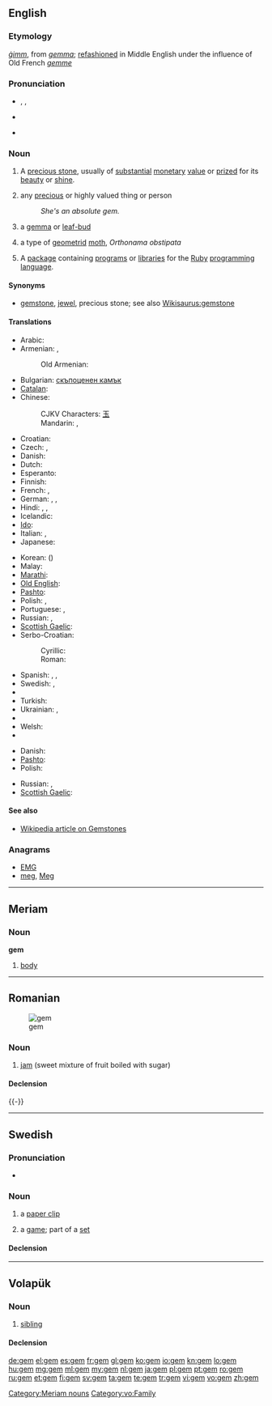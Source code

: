 {{also|gêm}}
==English==

{{wikipedia|gemstone}}

===Etymology===
{{etyl|ang}} ''[[gimm|ġimm]]'', from {{etyl|la}} ''[[gemma#Latin|gemma]]''; [[refashion]]ed in Middle English under the influence of Old French ''[[gemme]]''

===Pronunciation===
* {{enPR|jĕm}}, {{IPA|/ʤɛm/}}, {{SAMPA|/dZem/}}
* {{audio|en-us-gem.ogg|Audio (US)}}

* {{rhymes|ɛm}}

===Noun===
{{en-noun}}

# A [[precious stone]], usually of [[substantial]] [[monetary]] [[value]] or [[prize]]d for its [[beauty]] or [[shine]].
# {{figuratively}} any [[precious]] or highly valued<!--do not hyphenate "highly valued"; "highly" cannot qualify "thing"--> thing or person
#: ''She's an absolute gem.''
# {{obsolete}} a [[gemma]] or [[leaf-bud]]
# a type of [[geometrid]] [[moth]], ''Orthonama obstipata''
# {{computing}} A [[package]] containing [[program]]s or [[library|libraries]] for the [[Ruby]] [[programming language]].

====Synonyms====
* {{sense|precious stone}} [[gemstone]], [[jewel]], precious stone; see also [[Wikisaurus:gemstone]]

====Translations====
{{trans-top|precious stone}}
* Arabic: {{t|ar|جوهرة|f|tr=jáwhara|sc=Arab}}
* Armenian: {{t-|hy|թանկարժեք քար|tr=t'ankaržek' k'ar}}, {{t-|hy|ակ|tr=ak}}
*: Old Armenian: {{t-|hy|ակն|tr=akn}}
* Bulgarian: [[скъпоценен камък]] {{m}}
* [[Catalan]]: {{t|ca|gemma|f}}
* Chinese:
*: CJKV Characters: [[玉]]
*: Mandarin: {{t|zh|寶石|sc=Hani}}, {{t|zh|宝石|tr=bǎoshí|sc=Hani}}
* Croatian: {{t-|hr|dragulj|m}}
* Czech: {{t-|cs|klenot|m}}, {{t+|cs|drahokam|m}}
* Danish: {{t|da|ædelsten|c}}
* Dutch: {{t+|nl|edelsteen|m}}
* Esperanto: {{t-|eo|juvelo|xs=Esperanto}}
* Finnish: {{t-|fi|jalokivi}}
* French: {{t+|fr|joyau|m}}, {{t+|fr|pierre précieuse|f}}
* German: {{t|de|Edelstein|m}}, {{t|de|Juwel|n}}, {{t|de|Kleinod|n}}
* Hindi: {{t-|hi|मणि|m|tr=maṇi|xs=Hindi}},  {{t-|hi|रत्न|tr=rátna|xs=Hindi}},  {{t-|hi|पत्थर|m|tr=patthar|xs=Hindi}}
* Icelandic: {{t+|is|gimsteinn|m}}
* [[Ido]]: {{t+|io|juvelo|xs=Ido}}
* Italian: {{t|it|gemma|f}}, {{t-|it|pietra preziosa|f}}
* Japanese: {{t|ja|宝石|tr=ほうせき, hōseki|sc=Jpan}}
{{trans-mid}}
* Korean: {{t|ko|보석|tr=boseok|sc=Kore}} ({{t|ko|寶石|sc=Kore}})
* Malay: {{t|ms|permata|xs=Malay}}
* [[Marathi]]: {{t-|mr|रत्न|sc=Deva|xs=Marathi}}
* [[Old English]]: {{t-|ang|gimm|m|alt=ġimm|xs=Old English}}
* [[Pashto]]: {{t-|ps|غمى|m|tr=ghamai|sc=ps-Arab|xs=Pashto}}
* Polish: {{t|pl|klejnot|m}},  {{t|pl|kamień szlachetny|m}}
* Portuguese: {{t+|pt|gema|f}}, {{t+|pt|pedra preciosa|f}}
* Russian: {{t+|ru|драгоценный камень|m|tr=dragocénnyj kámen'}}, {{t|ru|самоцвет|m|tr=samocvét}}
* [[Scottish Gaelic]]: {{t-|gd|neamhnaid|f|xs=Scottish Gaelic}}
* Serbo-Croatian:
*: Cyrillic: {{t|sh|драгуљ|m}}
*: Roman: {{t|sh|dragulj|m}}
* Spanish: {{t+|es|joya|f}},  {{t-|es|alhaja|f}}, {{t+|es|piedra preciosa|f}}
* Swedish: {{t+|sv|juvel|c}}, {{t+|sv|ädelsten|c}}
* {{trreq|th}}
* Turkish: {{t+|tr|mücevher}}
* Ukrainian: {{t|uk|дорогоцінний камінь|m|tr=dorohocínnyj kámin'|xs=Ukrainian}},  {{t|uk|самоцвіт|m|tr=samocvít|xs=Ukrainian}}
* {{trreq|vi}}
* Welsh: {{t|cy|gem|f}}
* {{trreq|fa}}
{{trans-bottom}}

{{trans-top|precious or highly valued thing or person}}
* Danish: {{t-|da|perle|c}}
* [[Pashto]]: {{t-|ps|غمى|m|tr=ghamai|sc=ps-Arab|xs=Pashto}}
* Polish: {{t+|pl|skarb|m}}
{{trans-mid}}
* Russian: {{t|ru|жемчужина|f|tr=žemčúžina|sc=Cyrl}}, {{t|ru|драгоценность|f|tr=dragocénnost'|sc=Cyrl}}
* [[Scottish Gaelic]]: {{t-|gd|neamhnaid|f|xs=Scottish Gaelic}}
{{trans-bottom}}

{{trans-see|obsolete: gemma|gemma}}
{{trans-top|type of geometrid moth}}
{{trans-mid}}
{{trans-bottom}}

====See also====
* [[w:gemstone|Wikipedia article on Gemstones]]

===Anagrams===
* [[EMG#English|EMG]]
* [[meg#English|meg]], [[Meg#English|Meg]]

----

==Meriam==

===Noun===
'''gem'''

# [[body]]

[[Category:Meriam nouns]]

----

==Romanian==
[[Image:Strawberry jam on a dish.JPG|thumb|gem]]

===Noun===
{{ro-noun|n|gemuri}}

# [[jam]] (sweet mixture of fruit boiled with sugar)

====Declension====
{{ro-noun-n|pl=gemuri|def=gemul}}

{{tbot entry|Romanian|jam|2010|February|ro}}

{{-}}

----

==Swedish==

===Pronunciation===
* {{IPA|/ɡeːm/|lang=sv}}

===Noun===
{{sv-noun|g=n}}

# a [[paper clip]]
# {{tennis|lang=sv}} a [[game]]; part of a [[set]]

====Declension====
{{sv-noun-n-zero}}

----

==Volapük==

===Noun===
{{vo-noun}}

# [[sibling]]

====Declension====
{{vo-decl-noun}}

[[Category:vo:Family]]

[[de:gem]]
[[el:gem]]
[[es:gem]]
[[fr:gem]]
[[gl:gem]]
[[ko:gem]]
[[io:gem]]
[[kn:gem]]
[[lo:gem]]
[[hu:gem]]
[[mg:gem]]
[[ml:gem]]
[[my:gem]]
[[nl:gem]]
[[ja:gem]]
[[pl:gem]]
[[pt:gem]]
[[ro:gem]]
[[ru:gem]]
[[et:gem]]
[[fi:gem]]
[[sv:gem]]
[[ta:gem]]
[[te:gem]]
[[tr:gem]]
[[vi:gem]]
[[vo:gem]]
[[zh:gem]]